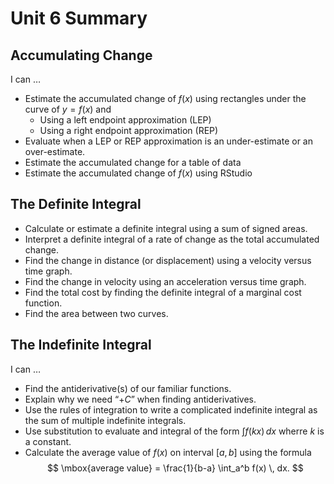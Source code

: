 # Unit 6 Summary


## Accumulating Change

I can ...

* Estimate the accumulated change of $f(x)$ using rectangles under the curve of $y=f(x)$ and
   * Using a left endpoint approximation (LEP)
   * Using a right endpoint approximation (REP)
* Evaluate when a LEP or REP approximation is an under-estimate or an over-estimate.
* Estimate the accumulated change for a table of data
* Estimate the accumulated change of $f(x)$ using RStudio   


## The Definite Integral

* Calculate or estimate a definite integral using a sum of signed areas.
* Interpret a definite integral of a rate of change as the total accumulated change.
* Find the change in distance (or displacement) using a velocity versus time graph.
* Find the change in velocity using an acceleration versus time graph.
* Find the total cost by finding the definite integral of a marginal cost function.
* Find the area between two curves.

## The Indefinite Integral

I can ...

* Find the antiderivative(s) of our familiar functions.
* Explain why we need "$+ C$" when finding antiderivatives.
* Use the rules of integration to write a complicated indefinite integral as the sum of multiple indefinite integrals.
* Use substitution to evaluate and integral of the form $\int f(kx) \, dx$ wherre $k$ is a constant.
* Calculate the average value of $f(x)$ on interval $[a,b]$ using the formula
$$
\mbox{average value} = \frac{1}{b-a} \int_a^b f(x) \, dx.
$$